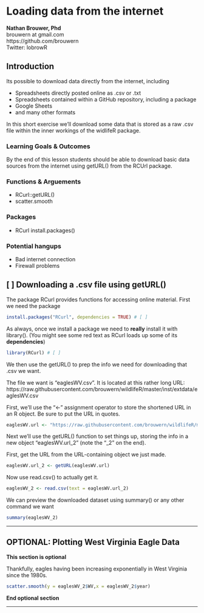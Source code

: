 # Loading data from the internet

| **Nathan Brouwer, Phd**
| brouwern at gmail.com
| https://github.com/brouwern
| Twitter: lobrowR

## Introduction

Its possible to download data directly from the internet, including

* Spreadsheets directly posted online as .csv or .txt
* Spreadsheets contained within a GitHub repository, including a package
* Google Sheets
* and many other formats

In this short exercise we'll download some data that is stored as a raw .csv file within the inner workings of the widlifeR package.  

### Learning Goals & Outcomes

By the end of this lesson students should be able to download basic data sources from the internet using getURL() from the RCUrl package.

  
### Functions & Arguements

* RCurl::getURL()
* scatter.smooth

### Packages 

* RCurl
install.packages()

### Potential hangups

* Bad internet connection
* Firewall problems



## [ ] Downloading a .csv file using getURL()

The package RCurl provides functions for accessing online material.  First we need the package

```r
install.packages("RCurl", dependencies = TRUE) # [ ]
```

As always, once we install a package we need to **really** install it with library(). (You might see some red text as RCurl loads up some of its **dependencies**)
```r
library(RCurl) # [ ]
```

We then use the getURL() to prep the info we need for downloading that .csv we want.

| The file we want is "eaglesWV.csv".  It is located at this rather long URL:
| https://raw.githubusercontent.com/brouwern/wildlifeR/master/inst/extdata/eaglesWV.csv

First, we'll use the "<-" assignment operator to store the shortened URL in an R object.  Be sure to put the URL in quotes.
```r
eaglesWV.url <- "https://raw.githubusercontent.com/brouwern/wildlifeR/master/inst/extdata/eaglesWV.csv" # [ ]
```

Next we'll use the getURL() function to set things up, storing the info in a new object "eaglesWV.url_2"  (note the "_2" on the end).

First, get the URL from the URL-containing object we just made.
```r
eaglesWV.url_2 <- getURL(eaglesWV.url)
```

Now use read.csv() to actually get it.
```r
eaglesWV_2 <- read.csv(text = eaglesWV.url_2)
```

We can preview the downloaded dataset using summary() or any other command we want

```r
summary(eaglesWV_2)
```



----------------------

## OPTIONAL: Plotting West Virginia Eagle Data

**This section is optional** 

Thankfully, eagles having been increasing exponentially in West Virginia since the 1980s.
```r
scatter.smooth(y = eaglesWV_2$WV,x = eaglesWV_2$year)
```

**End optional section** 

----------------------


